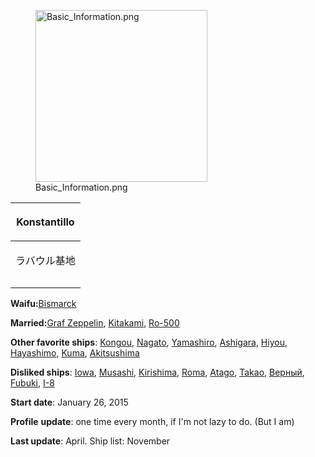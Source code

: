 [[File:Basic Information.png|thumb|275x275px]]
{| class="wikitable" style="text-align: center;"
! colspan="8" |Konstantillo
|-
! colspan="6" |ラバウル基地
! colspan="2" |HQ 112
|-
! {{Fuel}}
| ~200,000
! {{Steel}}
| ~100,000
| [[File:Instant repair.jpg|Buckets]]
| [[File:Development material.png|Development Materials]]
| [[File:Medal.png|Medals]]
| [[File:Blueprint.png|Blueprints]]
|-
! {{Ammo}}
| ~165,000
! {{Bauxite}}
| ~25,000
| >350
| ~500
| 2
| 1
|}

'''Waifu: '''[[Bismarck]]

'''Married: '''[[Graf Zeppelin]], [[Kitakami]], [[Ro-500]]

<b>Other favorite ships</b>: [[Kongou]], [[Nagato]], [[Yamashiro]], [[Ashigara]], [[Hiyou]], [[Hayashimo]], [[Kuma]], [[Akitsushima]]

'''Disliked ships''': [[Iowa]], [[Musashi]], [[Kirishima]], [[Roma]], [[Atago]], [[Takao]], [[Верный]], [[Fubuki]], [[I-8]]

<b>Start date</b>: January 26, 2015

'''Profile''' '''update''': one time every month, if I'm not lazy to do. (But I  am)

'''Last update''': April. Ship list: November